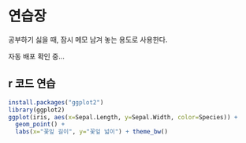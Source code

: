 # 연습장

공부하기 싫을 때, 잠시 메모 남겨 놓는 용도로 사용한다.  

자동 배포 확인 중...  

## r 코드 연습

```r
install.packages("ggplot2")
library(ggplot2)
ggplot(iris, aes(x=Sepal.Length, y=Sepal.Width, color=Species)) +
  geom_point() +
  labs(x="꽃잎 길이", y="꽃잎 넓이") + theme_bw()
```

